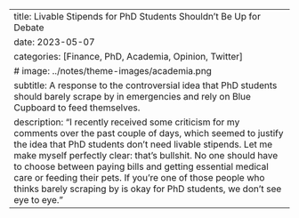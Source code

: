 ---
title: Livable Stipends for PhD Students Shouldn't Be Up for Debate
date: 2023-05-07
categories: [Finance, PhD, Academia, Opinion, Twitter]
# image: ../notes/theme-images/academia.png
subtitle: A response to the controversial idea that PhD students should barely scrape by in emergencies and rely on Blue Cupboard to feed themselves. 
description: "I recently received some criticism for my comments over the past couple of days, which seemed to justify the idea that PhD students don't need livable stipends. Let me make myself perfectly clear: that's bullshit. No one should have to choose between paying bills and getting essential medical care or feeding their pets. If you're one of those people who thinks barely scraping by is okay for PhD students, we don't see eye to eye."
---